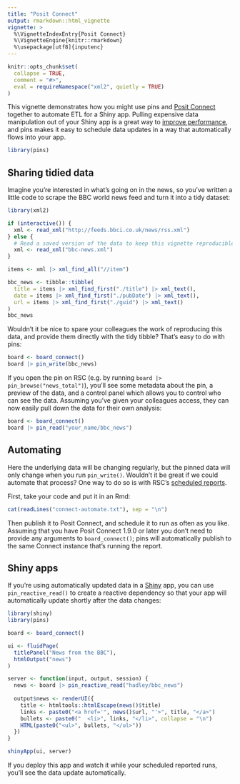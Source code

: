 ```yaml
---
title: "Posit Connect"
output: rmarkdown::html_vignette
vignette: >
  %\VignetteIndexEntry{Posit Connect}
  %\VignetteEngine{knitr::rmarkdown}
  %\usepackage[utf8]{inputenc}
---
```


```r
knitr::opts_chunk$set(
  collapse = TRUE,
  comment = "#>",
  eval = requireNamespace("xml2", quietly = TRUE)
)
```

This vignette demonstrates how you might use pins and [Posit Connect](https://posit.co/products/enterprise/connect/) together to automate ETL for a Shiny app.
Pulling expensive data manipulation out of your Shiny app is a great way to [improve performance](https://mastering-shiny.org/performance.html#schedule-data-munging), and pins makes it easy to schedule data updates in a way that automatically flows into your app.

```r
library(pins)
```

## Sharing tidied data

Imagine you're interested in what's going on in the news, so you've written a little code to scrape the BBC world news feed and turn it into a tidy dataset:

```r
library(xml2)

if (interactive()) {
  xml <- read_xml("http://feeds.bbci.co.uk/news/rss.xml")  
} else {
  # Read a saved version of the data to keep this vignette reproducible
  xml <- read_xml("bbc-news.xml")  
}

items <- xml |> xml_find_all("//item")

bbc_news <- tibble::tibble(
  title = items |> xml_find_first("./title") |> xml_text(),
  date = items |> xml_find_first("./pubDate") |> xml_text(),
  url = items |> xml_find_first("./guid") |> xml_text()
)
bbc_news
```

Wouldn't it be nice to spare your colleagues the work of reproducing this data, and provide them directly with the tidy tibble?
That's easy to do with pins:

```r
board <- board_connect()
board |> pin_write(bbc_news)
```

If you open the pin on RSC (e.g. by running `board |> pin_browse("news_total")`), you'll see some metadata about the pin, a preview of the data, and a control panel which allows you to control who can see the data.
Assuming you've given your colleagues access, they can now easily pull down the data for their own analysis:

```r
board <- board_connect()
board |> pin_read("your_name/bbc_news")
```

## Automating

Here the underlying data will be changing regularly, but the pinned data will only change when you run `pin_write()`.
Wouldn't it be great if we could automate that process?
One way to do so is with RSC's [scheduled reports](https://docs.posit.co/connect/user/scheduling/).

First, take your code and put it in an Rmd:

```r
cat(readLines("connect-automate.txt"), sep = "\n")
```

Then publish it to Posit Connect, and schedule it to run as often as you like.
Assuming that you have Posit Connect 1.9.0 or later you don't need to provide any arguments to `board_connect()`; pins will automatically publish to the same Connect instance that's running the report.

## Shiny apps

If you're using automatically updated data in a [Shiny](https://shiny.posit.co/) app, you can use `pin_reactive_read()` to create a reactive dependency so that your app will automatically update shortly after the data changes:

```r
library(shiny)
library(pins)

board <- board_connect()

ui <- fluidPage(
  titlePanel("News from the BBC"),
  htmlOutput("news")
)

server <- function(input, output, session) {
  news <- board |> pin_reactive_read("hadley/bbc_news")
  
  output$news <- renderUI({
    title <- htmltools::htmlEscape(news()$title)
    links <- paste0("<a href='", news()$url, "'>", title, "</a>")
    bullets <- paste0("  <li>", links, "</li>", collapse = "\n")
    HTML(paste0("<ul>", bullets, "</ul>"))
  })
}

shinyApp(ui, server)
```

If you deploy this app and watch it while your scheduled reported runs, you'll see the data update automatically.
